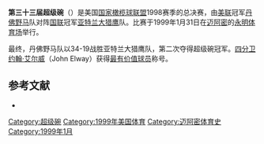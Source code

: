 {{noteTA
|1=zh-cn:超级碗; zh-tw:超級盃; zh-hk:超級碗;
}}
'''第三十三届超级碗'''（{{lang|en|Super Bowl XXXIII}}）是美国[[国家橄榄球联盟|国家橄榄球联盟]]1998赛季的总决赛，由[[美国橄榄球联合会|美联]]冠军[[丹佛野马|丹佛野马]]队对阵[[国家橄榄球联合会|国联]]冠军[[亚特兰大猎鹰|亚特兰大猎鹰]]队。比赛于1999年1月31日在[[迈阿密|迈阿密]]的[[永明体育场|永明体育场]]举行。

最终，丹佛野马队以34-19战胜亚特兰大猎鹰队，第二次夺得超级碗冠军。[[四分卫|四分卫]][[约翰·艾尔威|约翰·艾尔威]]（John Elway）获得[[超级碗最有价值球员|最有价值球员]]称号。

== 参考文献 ==
{{ReflistH}}
* {{cite web|url=http://www.nfl.com/superbowl/history/recap/sb{{lc:XXXIII}}|title=Super Bowl XXXIII|publisher=Official NFL web site}}{{Dead link|date=2018年6月 |bot=InternetArchiveBot |fix-attempted=no }}{{en}}
{{ReflistF}}

{{Super Bowl}}

[[Category:超级碗|Category:超级碗]]
[[Category:1999年美国体育|Category:1999年美国体育]]
[[Category:迈阿密体育史|Category:迈阿密体育史]]
[[Category:1999年1月|Category:1999年1月]]

{{American Football-stub}}